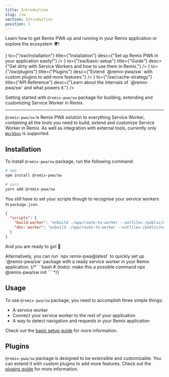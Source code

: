 ```yaml
---
title: Introduction
slug: /sw
section: Introduction
position: 1
---
```



<p className="lead">Learn how to get Remix PWA up and running in your Remix application or explore the ecosystem 🌍!</p>

<Grid>
  <Link
    icon={<Arrow />}
    to={"/sw/installation"}
    title={"Installation"}
    desc={"Set up Remix PWA in your application easily!"}
  />
  <Link
    icon={<Widget />}
    to={"/sw/basic-setup"}
    title={"Guide"}
    desc={"Get dirty with Service Workers and how to use them in Remix."}
  />
  <Link
    icon={<Plugin />}
    to={"/sw/plugins"}
    title={"Plugins"}
    desc={"Extend `@remix-pwa/sw` with custom plugins to add more features."}
  />
  <Link
    icon={<Swatch />}
    to={"/sw/cache-strategy"}
    title={"API Reference"}
    desc={"Learn about the internals of `@remix-pwa/sw` and what powers it."}
  />
</Grid>

Getting started with `@remix-pwa/sw` package for building, extending and customizing Service Worker in Remix.

---

`@remix-pwa/sw` is Remix PWA solution to everything Service Worker, containing all the tools you need to build,
extend and customize Service Worker in Remix. As well as integration with external tools, currently only [`Workbox`](https://developer.chrome.com/docs/workbox/) is supported.

## Installation

To install `@remix-pwa/sw` package, run the following command:

```bash
# npm
npm install @remix-pwa/sw

# yarn
yarn add @remix-pwa/sw
```

You still have to set your scripts though to recognise your service workers in `package.json`.

```json
{
  "scripts": {
    "build:worker": "esbuild ./app/route-to-worker --outfile=./public/name-of-worker-file.js --minify --bundle --format=esm --define:process.env.NODE_ENV='\"production\"'",
    "dev: worker": "esbuild ./app/route-to-worker --outfile=./public/name-of-worker-file.js --bundle --format=esm --define:process.env.NODE_ENV='\"development\"' --watch"
  }
}
```

And you are ready to go! 🎉

<Info>
Alternatively, you can run `npx remix-pwa@latest` to quickly set up `@remix-pwa/sw` package with a ready service worker in your Remix application.
{/* ```bash
# (todo): make this a possible command
npx @remix-pwa/sw init
````*/}
</Info>

## Usage

To use `@remix-pwa/sw` package, you need to accomplish three simple things:

- A service worker
- Connect your service worker to the rest of your application
- A way to detect navigation and requests in your Remix application

Check out the [basic setup guide](/sw/basic-setup) for more information.

## Plugins

`@remix-pwa/sw` package is designed to be extensible and customizable.
You can extend it with custom plugins to add more features. Check out the [plugins guide](/sw/plugins) for more information.
